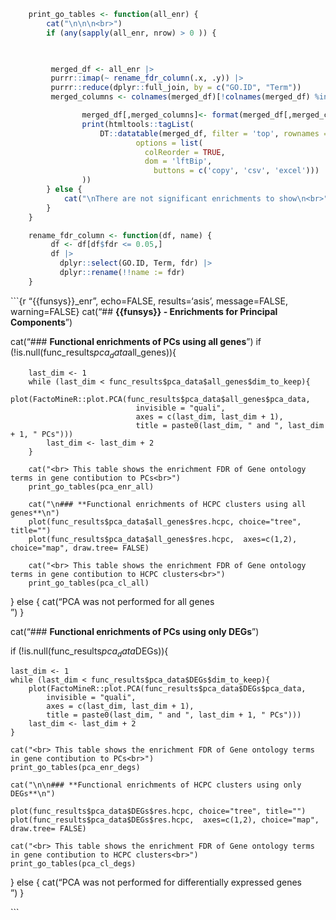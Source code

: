 ```r
	print_go_tables <- function(all_enr) {
		cat("\n\n\n<br>")
		if (any(sapply(all_enr, nrow) > 0 )) {


		
		 merged_df <- all_enr |>
		 purrr::imap(~ rename_fdr_column(.x, .y)) |>
		 purrr::reduce(dplyr::full_join, by = c("GO.ID", "Term"))
		 merged_columns <- colnames(merged_df)[!colnames(merged_df) %in% c("GO.ID", "Term")]

				merged_df[,merged_columns]<- format(merged_df[,merged_columns], scientific = TRUE, digits = 3)
				print(htmltools::tagList(
					DT::datatable(merged_df, filter = 'top', rownames = FALSE, extensions = c('Buttons','ColReorder'),
		                    options = list(
		                      colReorder = TRUE,
		                      dom = 'lftBip',
		                        buttons = c('copy', 'csv', 'excel')))
				))
		} else {
			cat("\nThere are not significant enrichments to show\n<br>")
		}		
	}

	rename_fdr_column <- function(df, name) {
		 df <- df[df$fdr <= 0.05,]
		 df |>
		   dplyr::select(GO.ID, Term, fdr) |>
		   dplyr::rename(!!name := fdr)
	}
```
```{r "{{funsys}}_enr", echo=FALSE, results='asis', message=FALSE, warning=FALSE}
cat("\n## **{{funsys}} - Enrichments for Principal Components**\n")

cat("### **Functional enrichments of PCs using all genes**\n")
if (!is.null(func_results$pca_data$all_genes)){

		last_dim <- 1
		while (last_dim < func_results$pca_data$all_genes$dim_to_keep){
			plot(FactoMineR::plot.PCA(func_results$pca_data$all_genes$pca_data, 
								invisible = "quali", 
								axes = c(last_dim, last_dim + 1), 
								title = paste0(last_dim, " and ", last_dim + 1, " PCs")))
			last_dim <- last_dim + 2
		} 

		cat("<br> This table shows the enrichment FDR of Gene ontology terms in gene contibution to PCs<br>")
		print_go_tables(pca_enr_all)

		cat("\n### **Functional enrichments of HCPC clusters using all genes**\n")
		plot(func_results$pca_data$all_genes$res.hcpc, choice="tree", title="")
		plot(func_results$pca_data$all_genes$res.hcpc,  axes=c(1,2), choice="map", draw.tree= FALSE)

		cat("<br> This table shows the enrichment FDR of Gene ontology terms in gene contibution to HCPC clusters<br>")
		print_go_tables(pca_cl_all)

} else {
	cat("PCA was not performed for all genes<br>\n")
}

cat("\n### **Functional enrichments of PCs using only DEGs**\n")

if (!is.null(func_results$pca_data$DEGs)){

	last_dim <- 1
	while (last_dim < func_results$pca_data$DEGs$dim_to_keep){
		plot(FactoMineR::plot.PCA(func_results$pca_data$DEGs$pca_data, 
			invisible = "quali", 
			axes = c(last_dim, last_dim + 1), 
			title = paste0(last_dim, " and ", last_dim + 1, " PCs")))
		last_dim <- last_dim + 2
	} 

	cat("<br> This table shows the enrichment FDR of Gene ontology terms in gene contibution to PCs<br>")
	print_go_tables(pca_enr_degs)

	cat("\n\n### **Functional enrichments of HCPC clusters using only DEGs**\n")

	plot(func_results$pca_data$DEGs$res.hcpc, choice="tree", title="")
	plot(func_results$pca_data$DEGs$res.hcpc,  axes=c(1,2), choice="map", draw.tree= FALSE)

	cat("<br> This table shows the enrichment FDR of Gene ontology terms in gene contibution to HCPC clusters<br>")
	print_go_tables(pca_cl_degs)

} else {
	cat("PCA was not performed for differentially expressed genes<br>\n")
}

```